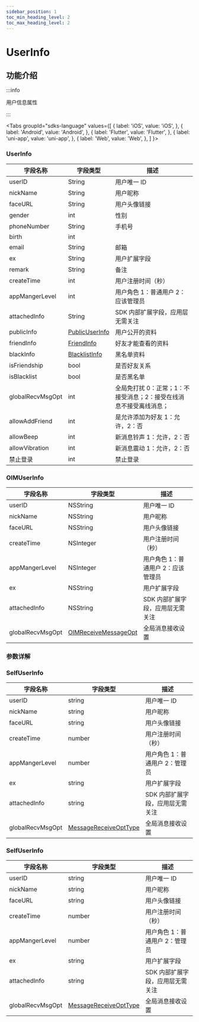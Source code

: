 ```yaml
---
sidebar_position: 1
toc_min_heading_level: 2
toc_max_heading_level: 2
---
```


# UserInfo

## 功能介绍

:::info

用户信息属性

:::

<Tabs
groupId="sdks-language"
values={[
{ label: 'iOS', value: 'iOS', },
{ label: 'Android', value: 'Android', },
{ label: 'Flutter', value: 'Flutter', },
{ label: 'uni-app', value: 'uni-app', },
{ label: 'Web', value: 'Web', },
]
}>

<TabItem value="Flutter">

### UserInfo

| 字段名称         | 字段类型                                              | 描述                                                               |
| ---------------- | ----------------------------------------------------- | ------------------------------------------------------------------ |
| userID           | String                                                | 用户唯一 ID                                                        |
| nickName         | String                                                | 用户昵称                                                           |
| faceURL          | String                                                | 用户头像链接                                                       |
| gender           | int                                                   | 性别                                                               |
| phoneNumber      | String                                                | 手机号                                                             |
| birth            | int                                                   |                                                                    |
| email            | String                                                | 邮箱                                                               |
| ex               | String                                                | 用户扩展字段                                                       |
| remark           | String                                                | 备注                                                               |
| createTime       | int                                                   | 用户注册时间（秒）                                                 |
| appMangerLevel   | int                                                   | 用户角色 1：普通用户 2：应该管理员                                 |
| attachedInfo     | String                                                | SDK 内部扩展字段，应用层无需关注                                   |
| publicInfo       | [PublicUserInfo](docs/sdks/class/user/publicInfo.mdx) | 用户公开的资料                                                     |
| friendInfo       | [FriendInfo](docs/sdks/class/friend/friendInfo.mdx)   | 好友才能查看的资料                                                 |
| blackInfo        | [BlacklistInfo](docs/sdks/class/friend/blackInfo.mdx) | 黑名单资料                                                         |
| isFriendship     | bool                                                  | 是否好友关系                                                       |
| isBlacklist      | bool                                                  | 是否黑名单                                                         |
| globalRecvMsgOpt | int                                                   | 全局免打扰 0：正常；1：不接受消息；2：接受在线消息不接受离线消息； |
| allowAddFriend   | int                                                   | 是允许添加为好友 1：允许，2：否                                    |
| allowBeep        | int                                                   | 新消息铃声 1：允许，2：否                                          |
| allowVibration   | int                                                   | 新消息震动 1：允许，2：否                                          |
| 禁止登录         | int                                                   | 禁止登录                                                           |

</TabItem>

<TabItem value="iOS">

### OIMUserInfo

| 字段名称         | 字段类型                                              | 描述                               |
| ---------------- | ----------------------------------------------------- | ---------------------------------- |
| userID           | NSString                                              | 用户唯一 ID                        |
| nickName         | NSString                                              | 用户昵称                           |
| faceURL          | NSString                                              | 用户头像链接                       |
| createTime       | NSInteger                                             | 用户注册时间（秒）                 |
| appMangerLevel   | NSInteger                                             | 用户角色 1：普通用户 2：应该管理员 |
| ex               | NSString                                              | 用户扩展字段                       |
| attachedInfo     | NSString                                              | SDK 内部扩展字段，应用层无需关注   |
| globalRecvMsgOpt | [OIMReceiveMessageOpt](docs/sdks/enum/recvMsgOpt.mdx) | 全局消息接收设置                   |

</TabItem>

<TabItem value="Android">

### 参数详解

</TabItem>

<TabItem value="Web">

### SelfUserInfo

| 字段名称         | 字段类型                                               | 描述                             |
| ---------------- | ------------------------------------------------------ | -------------------------------- |
| userID           | string                                                 | 用户唯一 ID                      |
| nickName         | string                                                 | 用户昵称                         |
| faceURL          | string                                                 | 用户头像链接                     |
| createTime       | number                                                 | 用户注册时间（秒）               |
| appMangerLevel   | number                                                 | 用户角色 1：普通用户 2：管理员   |
| ex               | string                                                 | 用户扩展字段                     |
| attachedInfo     | string                                                 | SDK 内部扩展字段，应用层无需关注 |
| globalRecvMsgOpt | [MessageReceiveOptType](docs/sdks/enum/recvMsgOpt.mdx) | 全局消息接收设置                 |

</TabItem>

<TabItem value="uni-app">

### SelfUserInfo

| 字段名称         | 字段类型                                               | 描述                             |
| ---------------- | ------------------------------------------------------ | -------------------------------- |
| userID           | string                                                 | 用户唯一 ID                      |
| nickName         | string                                                 | 用户昵称                         |
| faceURL          | string                                                 | 用户头像链接                     |
| createTime       | number                                                 | 用户注册时间（秒）               |
| appMangerLevel   | number                                                 | 用户角色 1：普通用户 2：管理员   |
| ex               | string                                                 | 用户扩展字段                     |
| attachedInfo     | string                                                 | SDK 内部扩展字段，应用层无需关注 |
| globalRecvMsgOpt | [MessageReceiveOptType](docs/sdks/enum/recvMsgOpt.mdx) | 全局消息接收设置                 |

</TabItem>

</Tabs>
